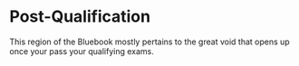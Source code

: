 # Post-Qualification {-}

This region of the Bluebook mostly pertains to the great void that opens up once your pass your qualifying exams.
